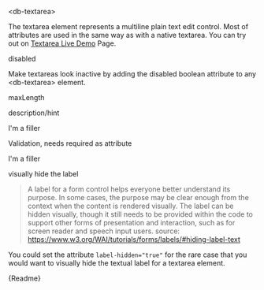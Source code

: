 

<Meta title="05-Data-Input/Textarea/Intro" />

<db-headline variant="1">&lt;db-textarea&gt;</db-headline>

The textarea element represents a multiline plain text edit control. Most of attributes are used in the same way as with a native textarea. You can try out on <a href="/story/db-textarea--live-demo">Textarea Live Demo</a> Page.

<Canvas>
  <db-textarea label="Semitransparent" Name="textarea-name"></db-textarea>
  <db-textarea label="White" Name="textarea-name" variant="white"></db-textarea>
  <db-textarea
    label="Outline"
    Name="textarea-name"
    variant="outline"
  ></db-textarea>
  <db-textarea label="Solid" Name="textarea-name" variant="solid"></db-textarea>
</Canvas>

<db-headline>disabled</db-headline>

Make textareas look inactive by adding the disabled boolean attribute to any &lt;db-textarea&gt; element.

<Canvas>
  <db-textarea label="Textarea" Name="textarea-name" disabled></db-textarea>
</Canvas>

<db-headline>maxLength</db-headline>

<Canvas>
  <db-textarea
    label="Textarea"
    Name="textarea-name"
    maxlength="200"
  ></db-textarea>
</Canvas>

<db-headline>description/hint</db-headline>

<Canvas>
  <db-textarea
    label="Textarea"
    Name="textarea-name"
    maxlength="200"
    description="I am a hint"
  >
    I'm a filler
  </db-textarea>
</Canvas>

<db-headline>Validation, needs required as attribute</db-headline>

<Canvas>
  <db-textarea label="Textarea" Name="textarea-name" minlength="5" required>
    I'm a filler
  </db-textarea>
  <db-textarea
    label="Textarea"
    Name="textarea-name"
    minlength="20"
    required
  ></db-textarea>
</Canvas>

<db-headline variant="2">visually hide the label</db-headline>

> A label for a form control helps everyone better understand its purpose. In some cases, the purpose may be clear enough from the context when the content is rendered visually. The label can be hidden visually, though it still needs to be provided within the code to support other forms of presentation and interaction, such as for screen reader and speech input users.
source: <https://www.w3.org/WAI/tutorials/forms/labels/#hiding-label-text>

You could set the attribute `label-hidden="true"` for the rare case that you would want to visually hide the textual label for a textarea element.

<Canvas>
<db-textarea label="Semitransparent" name="textarea-name" label-hidden="true"></db-textarea>
</Canvas>

<Markdown>{Readme}</Markdown>
